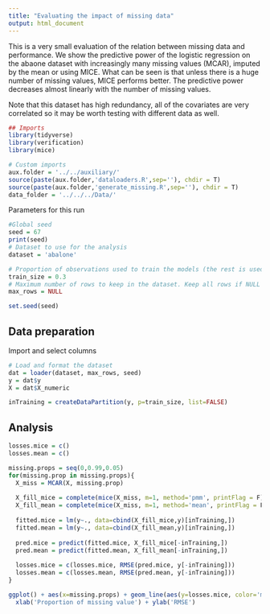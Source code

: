 ```yaml
---
title: "Evaluating the impact of missing data"
output: html_document
---
```


This is a very small evaluation of the relation between missing data and performance. We show the predictive power of the logistic regression on the abaone dataset with increasingly many missing values (MCAR), imputed by the mean or using MICE. What can be seen is that unless there is a huge number of missing values, MICE performs better. The predictive power decreases almost linearly with the number of missing values.

Note that this dataset has high redundancy, all of the covariates are very correlated so it may be worth testing with different data as well.

```r
## Imports
library(tidyverse)
library(verification)
library(mice)

# Custom imports
aux.folder = '../../auxiliary/'
source(paste(aux.folder,'dataloaders.R',sep=''), chdir = T)
source(paste(aux.folder,'generate_missing.R',sep=''), chdir = T)
data_folder = '../../../Data/'
```

Parameters for this run
```r
#Global seed
seed = 67
print(seed)
# Dataset to use for the analysis
dataset = 'abalone'

# Proportion of observations used to train the models (the rest is used for evaluation)
train_size = 0.3
# Maximum number of rows to keep in the dataset. Keep all rows if NULL
max_rows = NULL

set.seed(seed)
```

## Data preparation
Import and select columns

```r
# Load and format the dataset
dat = loader(dataset, max_rows, seed)
y = dat$y
X = dat$X_numeric

inTraining = createDataPartition(y, p=train_size, list=FALSE)
```


## Analysis
```r
losses.mice = c()
losses.mean = c()

missing.props = seq(0,0.99,0.05)
for(missing.prop in missing.props){
  X_miss = MCAR(X, missing.prop)
  
  X_fill_mice = complete(mice(X_miss, m=1, method='pmm', printFlag = F))
  X_fill_mean = complete(mice(X_miss, m=1, method='mean', printFlag = F))
  
  fitted.mice = lm(y~., data=cbind(X_fill_mice,y)[inTraining,])
  fitted.mean = lm(y~., data=cbind(X_fill_mean,y)[inTraining,])
  
  pred.mice = predict(fitted.mice, X_fill_mice[-inTraining,])
  pred.mean = predict(fitted.mean, X_fill_mean[-inTraining,])
  
  losses.mice = c(losses.mice, RMSE(pred.mice, y[-inTraining]))
  losses.mean = c(losses.mean, RMSE(pred.mean, y[-inTraining]))
}
```

```r
ggplot() + aes(x=missing.props) + geom_line(aes(y=losses.mice, color='mice'))  + geom_line(aes(y=losses.mean, color='mean')) +
  xlab('Proportion of missing value') + ylab('RMSE')
```


